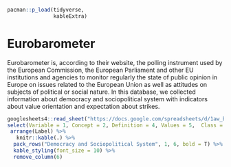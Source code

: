 ```r
pacman::p_load(tidyverse,
               kableExtra)
```

# Eurobarometer

Eurobarometer is, according to their website, the polling instrument used by the European Commission, the European Parliament and other EU institutions and agencies to monitor regularly the state of public opinion in Europe on issues related to the European Union as well as attitudes on subjects of political or social nature. In this database, we collected information about democracy and sociopolitical system with indicators about value orientation and expectation about strikes.

```r

googlesheets4::read_sheet("https://docs.google.com/spreadsheets/d/1aw_byhiC4b_0XPcTDtsCpCeJHabK38i4pCmkHshYMB8/edit#gid=0", range = c("B751:N756"), sheet= "Variables", col_names = F) %>%
select(Variable = 1, Concept = 2, Definition = 4, Values = 5,  Class = 6, Label = 13) %>%
 arrange(Label) %>%
   knitr::kable(.) %>% 
  pack_rows("Democracy and Sociopolitical System", 1, 6, bold = T) %>% 
  kable_styling(font_size = 10) %>% 
  remove_column(6)


```


  